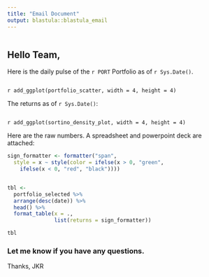 ```yaml
---
title: "Email Document"
output: blastula::blastula_email
---
```


```r
```

## Hello Team,

Here is the daily pulse of the `r PORT` Portfolio as of `r Sys.Date()`.


```r
```

`r add_ggplot(portfolio_scatter, width = 4, height = 4)`

The returns as of `r Sys.Date()`: 

```r
```

`r add_ggplot(sortino_density_plot, width = 4, height = 4)`

Here are the raw numbers. A spreadsheet and powerpoint deck are attached:

```r
  
sign_formatter <- formatter("span", 
  style = x ~ style(color = ifelse(x > 0, "green", 
    ifelse(x < 0, "red", "black"))))


tbl <- 
  portfolio_selected %>%
  arrange(desc(date)) %>% 
  head() %>% 
  format_table(x = .,
               list(returns = sign_formatter))

tbl

```


### Let me know if you have any questions.
    
Thanks,
JKR